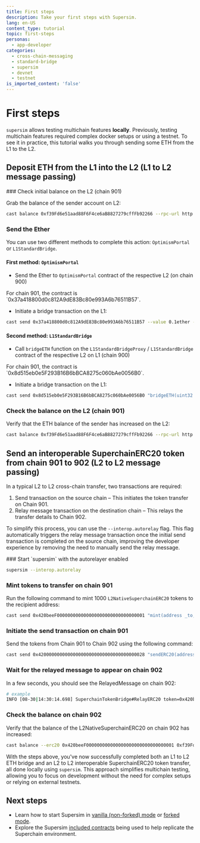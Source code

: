 ```yaml
---
title: First steps
description: Take your first steps with Supersim.
lang: en-US
content_type: tutorial
topic: first-steps
personas:
  - app-developer
categories:
  - cross-chain-messaging
  - standard-bridge
  - supersim
  - devnet
  - testnet
is_imported_content: 'false'
---
```



# First steps

`supersim` allows testing multichain features **locally**. Previously, testing multichain features required complex docker setups or using a testnet. To see it in practice, this tutorial walks you through sending some ETH from the L1 to the L2.

## Deposit ETH from the L1 into the L2 (L1 to L2 message passing)

<Steps>
  ### Check initial balance on the L2 (chain 901)

  Grab the balance of the sender account on L2:

  ```sh
  cast balance 0xf39Fd6e51aad88F6F4ce6aB8827279cffFb92266 --rpc-url http://127.0.0.1:9545
  ```

  ### Send the Ether

  You can use two different methods to complete this action: `OptimismPortal` or `L1StandardBridge`.

  #### First method: `OptimismPortal`

  *   Send the Ether to `OptimismPortal` contract of the respective L2 (on chain 900)

  <Callout type="info">
    For chain 901, the contract is `0x37a418800d0c812A9dE83Bc80e993A6b76511B57`.
  </Callout>

  *   Initiate a bridge transaction on the L1:

  ```sh
  cast send 0x37a418800d0c812A9dE83Bc80e993A6b76511B57 --value 0.1ether --rpc-url http://127.0.0.1:8545 --private-key 0xac0974bec39a17e36ba4a6b4d238ff944bacb478cbed5efcae784d7bf4f2ff80
  ```

  #### Second method: `L1StandardBridge`

  *   Call `bridgeETH` function on the `L1StandardBridgeProxy` / `L1StandardBridge` contract of the respective L2 on L1 (chain 900)

  <Callout type="info">
    For chain 901, the contract is `0x8d515eb0e5F293B16B6bBCA8275c060bAe0056B0`.
  </Callout>

  *   Initiate a bridge transaction on the L1:

  ```sh
  cast send 0x8d515eb0e5F293B16B6bBCA8275c060bAe0056B0 "bridgeETH(uint32 _minGasLimit, bytes calldata _extraData)" 50000 0x --value 0.1ether --rpc-url http://127.0.0.1:8545 --private-key 0xac0974bec39a17e36ba4a6b4d238ff944bacb478cbed5efcae784d7bf4f2ff80
  ```

  ### Check the balance on the L2 (chain 901)

  Verify that the ETH balance of the sender has increased on the L2:

  ```sh
  cast balance 0xf39Fd6e51aad88F6F4ce6aB8827279cffFb92266 --rpc-url http://127.0.0.1:9545
  ```
</Steps>

## Send an interoperable SuperchainERC20 token from chain 901 to 902 (L2 to L2 message passing)

In a typical L2 to L2 cross-chain transfer, two transactions are required:

1.  Send transaction on the source chain – This initiates the token transfer on Chain 901.
2.  Relay message transaction on the destination chain – This relays the transfer details to Chain 902.

To simplify this process, you can use the `--interop.autorelay` flag. This flag automatically triggers the relay message transaction once the initial send transaction is completed on the source chain, improving the developer experience by removing the need to manually send the relay message.

<Steps>
  ### Start `supersim` with the autorelayer enabled

  ```sh
  supersim --interop.autorelay 
  ```

  ### Mint tokens to transfer on chain 901

  Run the following command to mint 1000 `L2NativeSuperchainERC20` tokens to the recipient address:

  ```sh
  cast send 0x420beeF000000000000000000000000000000001 "mint(address _to, uint256 _amount)"  0xf39Fd6e51aad88F6F4ce6aB8827279cffFb92266 1000  --rpc-url http://127.0.0.1:9545 --private-key 0xac0974bec39a17e36ba4a6b4d238ff944bacb478cbed5efcae784d7bf4f2ff80

  ```

  ### Initiate the send transaction on chain 901

  Send the tokens from Chain 901 to Chain 902 using the following command:

  ```sh
  cast send 0x4200000000000000000000000000000000000028 "sendERC20(address _token, address _to, uint256 _amount, uint256 _chainId)" 0x420beeF000000000000000000000000000000001 0xf39Fd6e51aad88F6F4ce6aB8827279cffFb92266 1000 902 --rpc-url http://127.0.0.1:9545 --private-key 0xac0974bec39a17e36ba4a6b4d238ff944bacb478cbed5efcae784d7bf4f2ff80
  ```

  ### Wait for the relayed message to appear on chain 902

  In a few seconds, you should see the RelayedMessage on chain 902:

  ```sh
  # example
  INFO [08-30|14:30:14.698] SuperchainTokenBridge#RelayERC20 token=0x420beeF000000000000000000000000000000001 from=0xf39Fd6e51aad88F6F4ce6aB8827279cffFb92266 to=0xf39Fd6e51aad88F6F4ce6aB8827279cffFb92266 amount=1000 source=901
  ```

  ### Check the balance on chain 902

  Verify that the balance of the L2NativeSuperchainERC20 on chain 902 has increased:

  ```sh
  cast balance --erc20 0x420beeF000000000000000000000000000000001 0xf39Fd6e51aad88F6F4ce6aB8827279cffFb92266 --rpc-url http://127.0.0.1:9546
  ```
</Steps>

With the steps above, you've now successfully completed both an L1 to L2 ETH bridge and an L2 to L2 interoperable SuperchainERC20 token transfer, all done locally using `supersim`. This approach simplifies multichain testing, allowing you to focus on development without the need for complex setups or relying on external testnets.

## Next steps

*   Learn how to start Supersim in [vanilla (non-forked) mode](/app-developers/tutorials/supersim/reference/vanilla) or [forked mode](/app-developers/tutorials/supersim/reference/fork).
*   Explore the Supersim [included contracts](/app-developers/tutorials/supersim/chain-env/included-contracts) being used to help replicate the Superchain environment.
